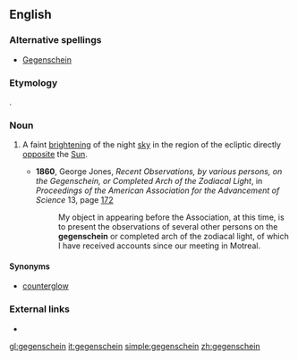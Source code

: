 ==English==

===Alternative spellings===
* [[Gegenschein]]

===Etymology===
{{etyl|de}} {{term|Gegenschein||[[counter]]-[[shine]]}}.

===Noun===
{{en-noun|-}}

# {{astronomy}} A faint [[bright]]ening of the night [[sky]] in the region of the ecliptic directly [[opposite]] the [[Sun]].
#* '''1860''', George Jones, ''Recent Observations, by various persons, on the Gegenschein, or Completed Arch of the Zodiacal Light'', in ''Proceedings of the American Association for the Advancement of Science'' 13, page [http://books.google.com/books?id=czgLAAAAYAAJ&pg=PA172&dq=gegenschein&as_brr=3 172]
#*: My object in appearing before the Association, at this time, is to present the observations of several other persons on the '''gegenschein''' or completed arch of the zodiacal light, of which I have received accounts since our meeting in Motreal.

====Synonyms====
* [[counterglow]]

===External links===
* {{pedia}}

[[gl:gegenschein]]
[[it:gegenschein]]
[[simple:gegenschein]]
[[zh:gegenschein]]